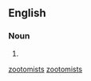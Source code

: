 {{also|zootomists}}

==English==

===Noun===
{{head|en|noun form}}

# {{plural of|en|zoötomist}}

[[Category:English terms spelled with Ö|zootomists]]
[[Category:English terms prefixed with zoö-|zootomists]]